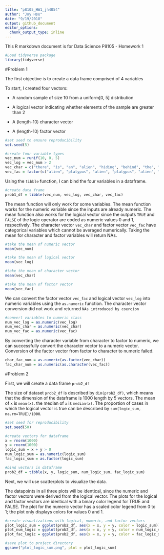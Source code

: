 ```yaml
---
title: "p8105_HW1_jh4054"
author: "Joy Hsu"
date: "9/19/2018"
output: github_document
editor_options: 
  chunk_output_type: inline
---
```


This R markdown document is for Data Science P8105 - Homework 1
```r
#Load tidyverse package
library(tidyverse)
```

#Problem 1

The first objective is to create a data frame comprised of 4 variables

To start, I created four vectors:

* A random sample of size 10 from a uniform[0, 5] distribution

* A logical vector indicating whether elements of the sample are greater than 2

* A (length-10) character vector

* A (length-10) factor vector
```r
#set seed to ensure reproducibility 
set.seed(5)

#create four variable types
vec_num = runif(10, 0, 5)
vec_log = vec_num > 2
vec_char = c("there", "is", "an", "alien", "hiding", "behind", "the", "black", "berry", "tree")
vec_fac = factor(c("alien", "platypus", "alien", "platypus", "alien", "platypus", "platypus", "platypus", "platypus", "platypus"))
```

Using the `tibble` function, I can bind the four variables in a dataframe. 
```r
#create data frame
prob1_df = tibble(vec_num, vec_log, vec_char, vec_fac)
```

The mean function will only work for some variables. The mean function works for the numeric variable since the inputs are already numeric. The mean function also works for the logical vector since the outputs `TRUE` and `FALSE` of the logic operator are coded as numeric values 0 and 1, respectively. The character vector `vec_char` and factor vector `vec_fac` have categorical variables which cannot be averaged numerically. Taking the mean for character and factor variables will return NAs.

```r
#take the mean of numeric vector
mean(vec_num)

#take the mean of logical vector
mean(vec_log)

#take the mean of character vector
mean(vec_char)

#take the mean of factor vector
mean(vec_fac)
```

We can convert the factor vector `vec_fac` and logical vector `vec_log` into numeric variables using the `as.numeric` function. The character vector conversion did not work and returned `NAs introduced by coercion`
```r
#convert variables to numeric class 
num_vec_log = as.numeric(vec_log)
num_vec_char = as.numeric(vec_char)
num_vec_fac = as.numeric(vec_fac)
```

By converting the character variable from character to factor to numeric, we can successfully convert the character vector to a numeric vector. Conversion of the factor vector from factor to character to numeric failed.    
```r
char_fac_num = as.numeric(as.factor(vec_char))
fac_char_num = as.numeric(as.character(vec_fac))
```

#Problem 2

First, we will create a data frame `prob2_df` 

The size of dataset `prob2_df` is described by `dim(prob2_df)`, which means that the dimension of the dataframe is 1000 length by 5 vectors.
The mean of `x` is `mean(x)`.
the median of `x` is `median(x)`.
The proportion of cases in which the logical vector is true can be described by `sum(logic_sum, na.rm=TRUE)/1000`.
```r
#set seed for reproducibility
set.seed(50)

#create vectors for dataframe
x = rnorm(1000)
y = rnorm(1000)
logic_sum = x + y > 0
num_logic_sum = as.numeric(logic_sum)
fac_logic_sum = as.factor(logic_sum)

#bind vectors in dataframe
prob2_df = tibble(x, y, logic_sum, num_logic_sum, fac_logic_sum)
```

Next, we will use scatterplots to visualize the data. 

The datapoints in all three plots will be identical, since the numeric and factor vectors were derived from the logical vector. The plots for the logical and factor vectors are identical with a binary color legend for TRUE and FALSE. The plot for the numeric vector has a scaled color legend from 0 to 1; the plot only displays colors for values 0 and 1. 

```r
#create visualizations with logical, numeric, and factor vectors
plot_logic_sum = ggplot(prob2_df, aes(x = x, y = y, color = logic_sum)) + geom_point(size = 1)
plot_num_logic = ggplot(prob2_df, aes(x = x, y = y, color = num_logic_sum)) + geom_point(size = 1)
plot_fac_logic = ggplot(prob2_df, aes(x = x, y = y, color = fac_logic_sum)) + geom_point(size = 1)

#save plot to project directory 
ggsave("plot_logic_sum.png", plot = plot_logic_sum)
```



